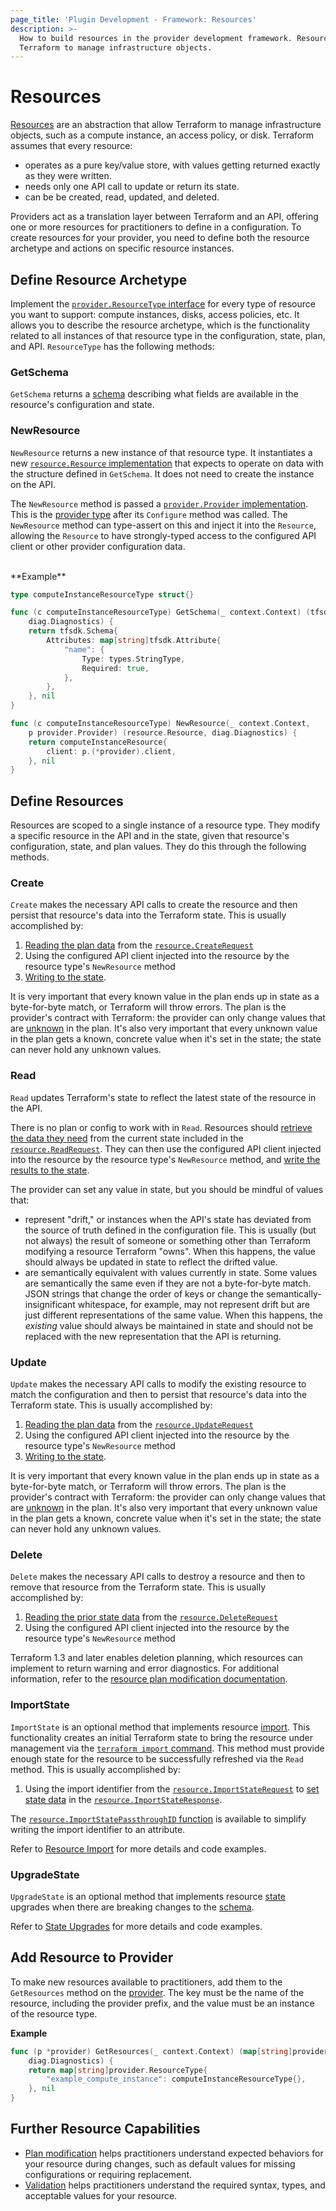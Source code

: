 ```yaml
---
page_title: 'Plugin Development - Framework: Resources'
description: >-
  How to build resources in the provider development framework. Resources allow
  Terraform to manage infrastructure objects.
---
```


# Resources

[Resources](/terraform/language/resources) are an abstraction that allow Terraform to manage infrastructure objects, such as a compute instance, an access policy, or disk. Terraform assumes that every resource:

- operates as a pure key/value store, with values getting returned exactly as they were written.
- needs only one API call to update or return its state.
- can be be created, read, updated, and deleted.

Providers act as a translation layer between Terraform and an API, offering one or more resources for practitioners to define in a configuration. To create resources for your provider, you need to define both the resource archetype and actions on specific resource instances.

## Define Resource Archetype

Implement the [`provider.ResourceType`
interface](https://pkg.go.dev/github.com/hashicorp/terraform-plugin-framework/provider#ResourceType) for every type of
resource you want to support: compute instances, disks, access policies, etc. It
allows you to describe the resource archetype, which is the functionality related to all instances of that resource type in the configuration, state, plan, and API. `ResourceType` has the following methods:

### GetSchema

`GetSchema` returns a [schema](/plugin/framework/schemas) describing what fields are available in the resource's configuration and state.

### NewResource

`NewResource` returns a new instance of that resource type. It instantiates a new [`resource.Resource` implementation](https://pkg.go.dev/github.com/hashicorp/terraform-plugin-framework/resource#Resource)
that expects to operate on data with the structure defined in `GetSchema`. It does not need to create the instance on the API.

The `NewResource` method is passed a [`provider.Provider` implementation](https://pkg.go.dev/github.com/hashicorp/terraform-plugin-framework/provider#Provider).
This is the [provider type](/plugin/framework/providers) after its
`Configure` method was called. The `NewResource` method can type-assert on this
and inject it into the `Resource`, allowing the `Resource` to have
strongly-typed access to the configured API client or other provider
configuration data.

<br />
**Example**

```go
type computeInstanceResourceType struct{}

func (c computeInstanceResourceType) GetSchema(_ context.Context) (tfsdk.Schema,
	diag.Diagnostics) {
	return tfsdk.Schema{
		Attributes: map[string]tfsdk.Attribute{
			"name": {
				Type: types.StringType,
				Required: true,
			},
		},
	}, nil
}

func (c computeInstanceResourceType) NewResource(_ context.Context,
	p provider.Provider) (resource.Resource, diag.Diagnostics) {
	return computeInstanceResource{
		client: p.(*provider).client,
	}, nil
}
```

## Define Resources

Resources are scoped to a single instance of a resource type. They modify a specific resource in the API and in the state, given that resource's configuration, state, and plan values. They do this through the following methods.

### Create

`Create` makes the necessary API calls to create the resource and then persist that resource's data into the Terraform state. This is usually accomplished by:

1. [Reading the plan data](/plugin/framework/accessing-values) from the [`resource.CreateRequest`](https://pkg.go.dev/github.com/hashicorp/terraform-plugin-framework/resource#CreateRequest)
1. Using the configured API client injected into the resource by the resource type's `NewResource` method
1. [Writing to the state](/plugin/framework/writing-state).

It is very important that every known value in the plan ends up in state as a
byte-for-byte match, or Terraform will throw errors. The plan is the provider's
contract with Terraform: the provider can only change values that are
[unknown](/plugin/framework/types#unknown) in the plan. It's also
very important that every unknown value in the plan gets a known, concrete
value when it's set in the state; the state can never hold any unknown values.

### Read

`Read` updates Terraform's state to reflect the latest state of the resource in the API.

There is no plan or config to work with in `Read`. Resources should [retrieve the data they need](/plugin/framework/accessing-values) from the current state included in the [`resource.ReadRequest`](https://pkg.go.dev/github.com/hashicorp/terraform-plugin-framework/resource#ReadRequest). They can then use the configured API client injected into the resource by the
resource type's `NewResource` method, and [write the results to the
state](/plugin/framework/writing-state).

The provider can set any value in state, but you should be mindful of values that:

- represent "drift," or instances when the API's state has
  deviated from the source of truth defined in the configuration file. This is
  usually (but not always) the result of someone or something other than
  Terraform modifying a resource Terraform "owns". When this happens, the value
  should always be updated in state to reflect the drifted value.
- are semantically equivalent with values
  currently in state. Some values are semantically the same even if they are not a byte-for-byte match. JSON strings that change the order of keys or change the
  semantically-insignificant whitespace, for example, may not represent drift but
  are just different representations of the same value. When this happens, the
  _existing_ value should always be maintained in state and should not be
  replaced with the new representation that the API is returning.

### Update

`Update` makes the necessary API calls to modify the existing resource to match the configuration and then to persist that resource's data into the Terraform state. This is usually accomplished by:

1. [Reading the plan data](/plugin/framework/accessing-values) from the [`resource.UpdateRequest`](https://pkg.go.dev/github.com/hashicorp/terraform-plugin-framework/resource#UpdateRequest)
1. Using the configured API client injected into the resource by the resource
   type's `NewResource` method
1. [Writing to the state](/plugin/framework/writing-state).

It is very important that every known value in the plan ends up in state as a
byte-for-byte match, or Terraform will throw errors. The plan is the provider's
contract with Terraform: the provider can only change values that are
[unknown](/plugin/framework/types#unknown) in the plan. It's also
very important that every unknown value in the plan gets a known, concrete
value when it's set in the state; the state can never hold any unknown values.

### Delete

`Delete` makes the necessary API calls to destroy a resource and then to remove that resource from the Terraform state. This is usually accomplished by:

1. [Reading the prior state data](/plugin/framework/accessing-values) from the
   [`resource.DeleteRequest`](https://pkg.go.dev/github.com/hashicorp/terraform-plugin-framework/resource#DeleteRequest)
1. Using the configured API client injected into the resource by the resource
   type's `NewResource` method

Terraform 1.3 and later enables deletion planning, which resources can implement to return warning and error diagnostics. For additional information, refer to the [resource plan modification documentation](/plugin/framework/resources/plan-modification#resource-destroy-plan-diagnostics).

### ImportState

`ImportState` is an optional method that implements resource [import](/cli/import). This functionality creates an initial Terraform state to bring the resource under management via the [`terraform import` command](/cli/commands/import). This method must provide enough state for the resource to be successfully refreshed via the `Read` method. This is usually accomplished by:

1. Using the import identifier from the [`resource.ImportStateRequest`](https://pkg.go.dev/github.com/hashicorp/terraform-plugin-framework/resource#ImportStateRequest) to [set state data](/plugin/framework/writing-state) in the
   [`resource.ImportStateResponse`](https://pkg.go.dev/github.com/hashicorp/terraform-plugin-framework/resource#ImportStateResponse).

The [`resource.ImportStatePassthroughID` function](https://pkg.go.dev/github.com/hashicorp/terraform-plugin-framework/resource#ImportStatePassthroughID) is available to simplify writing the import identifier to an attribute.

Refer to [Resource Import](/plugin/framework/resources/import) for more details and code examples.

### UpgradeState

`UpgradeState` is an optional method that implements resource [state](/language/state) upgrades when there are breaking changes to the [schema](/plugin/framework/schemas).

Refer to [State Upgrades](/plugin/framework/resources/state-upgrade) for more details and code examples.

## Add Resource to Provider

To make new resources available to practitioners, add them to the `GetResources` method on the [provider](/plugin/framework/providers).
The key must be the name of the resource, including the provider prefix, and
the value must be an instance of the resource type.

**Example**

```go
func (p *provider) GetResources(_ context.Context) (map[string]provider.ResourceType,
	diag.Diagnostics) {
	return map[string]provider.ResourceType{
		"example_compute_instance": computeInstanceResourceType{},
	}, nil
}
```

## Further Resource Capabilities

- [Plan modification](/plugin/framework/resources/plan-modification) helps practitioners understand expected behaviors for your resource during changes, such as default values for missing configurations or requiring replacement.
- [Validation](/plugin/framework/validation) helps practitioners understand the required syntax, types, and acceptable values for your resource.
